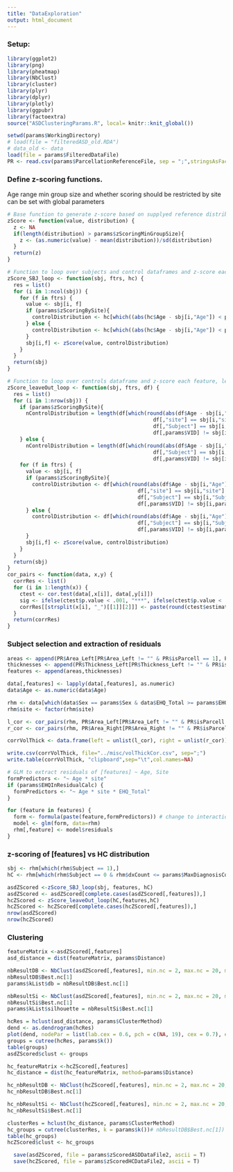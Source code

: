 ```yaml
---
title: "DataExploration"
output: html_document
---
```

### Setup:
```r
library(ggplot2)
library(png)
library(pheatmap)
library(NbClust)
library(cluster)
library(plyr)
library(dplyr)
library(plotly)
library(ggpubr)
library(factoextra)
source("ASDClusteringParams.R", local= knitr::knit_global())

setwd(params$WorkingDirectory)
# load(file = "filteredASD_old.RDA")
# data_old <- data
load(file = params$FilteredDataFile)
PR <- read.csv(params$ParcellationReferenceFile, sep = ";",stringsAsFactors = F)
```

### Define z-scoring functions. 
Age range min group size and whether scoring should be restricted by site can be set with global parameters
```r
# Base function to generate z-score based on supplyed reference distribution
zScore <- function(value, distribution) {
  z <- NA
  if(length(distribution) > params$zScoringMinGroupSize){
    z <- (as.numeric(value) - mean(distribution))/sd(distribution)
  } 
  return(z)
}

# Function to loop over subjects and control dataframes and z-score each feature 
zScore_SBJ_loop <- function(sbj, ftrs, hc) {
  res = list()
  for (i in 1:ncol(sbj)) {
    for (f in ftrs) {
      value <- sbj[i, f]
      if (params$zScoringBySite){
        controlDistribution <- hc[which((abs(hc$Age - sbj[i,"Age"]) < params$zScoringAgeRange) &  hc[,"site"] == sbj[i,"site"]),f]
      } else {
        controlDistribution <- hc[which((abs(hc$Age - sbj[i,"Age"]) < params$zScoringAgeRange)),f]
      }
      sbj[i,f] <- zScore(value, controlDistribution)
    }
  }
  return(sbj)
}

# Function to loop over controls dataframe and z-score each feature, leaving out the subject to score
zScore_leaveOut_loop <- function(sbj, ftrs, df) {
  res = list()
  for (i in 1:nrow(sbj)) {
    if (params$zScoringBySite){
      nControlDistribution = length(df[which(round(abs(df$Age - sbj[i,"Age"]) < params$zScoringAgeRange)  &  
                                               df[,"site"] == sbj[i,"site"] &  
                                               df[,"Subject"] == sbj[i,"Subject"] & 
                                               df[,params$VID] != sbj[i,params$VID]),"Age"])
    } else {    
      nControlDistribution = length(df[which(round(abs(df$Age - sbj[i,"Age"]) < params$zScoringAgeRange)  &    
                                               df[,"Subject"] == sbj[i,"Subject"] & 
                                               df[,params$VID] != sbj[i,params$VID]),"Age"]) }
    for (f in ftrs) {
      value <- sbj[i, f]
      if (params$zScoringBySite){
        controlDistribution <- df[which(round(abs(df$Age - sbj[i,"Age"]) < params$zScoringAgeRange)  &  
                                          df[,"site"] == sbj[i,"site"] &  
                                          df[,"Subject"] == sbj[i,"Subject"] & 
                                          df[,params$VID] != sbj[i,params$VID]),f]
      } else {  
        controlDistribution <- df[which(round(abs(df$Age - sbj[i,"Age"]) < params$zScoringAgeRange)  &    
                                          df[,"Subject"] == sbj[i,"Subject"] & 
                                          df[,params$VID] != sbj[i,params$VID]),f]
      }
      sbj[i,f] <- zScore(value, controlDistribution)
    }
  }
  return(sbj)
}
cor_pairs <- function(data, x,y) {
  corrRes <- list()
  for (i in 1:length(x)) {
    ctest <- cor.test(data[,x[i]], data[,y[i]])
    sig <- ifelse(ctest$p.value < .001, "***", ifelse(ctest$p.value < .01, "** ", ifelse(ctest$p.value < .05, "*  ", "   ")))
    corrRes[[strsplit(x[i], "_")[[1]][2]]] <- paste(round(ctest$estimate,2), sig, sep = "")
  }
  return(corrRes)
}

```

### Subject selection and extraction of residuals
```r
areas <- append(PR$Area_Left[PR$Area_Left != "" & PR$isParcell == 1], PR$Area_Right[PR$Area_Right != "" & PR$isParcell == 1])
thicknesses <- append(PR$Thickness_Left[PR$Thickness_Left != "" & PR$isParcell == 1], PR$Thickness_Right[PR$Thickness_Right != "" & PR$isParcell == 1])
features <- append(areas,thicknesses)

data[,features] <- lapply(data[,features], as.numeric)
data$Age <- as.numeric(data$Age)

rhm <- data[which(data$Sex == params$Sex & data$EHQ_Total >= params$EHQCutoff),]
rhm$site <- factor(rhm$site)

l_cor <- cor_pairs(rhm, PR$Area_Left[PR$Area_Left != "" & PR$isParcell == 1],PR$Thickness_Left[PR$Thickness_Left != "" & PR$isParcell == 1])
r_cor <- cor_pairs(rhm, PR$Area_Right[PR$Area_Right != "" & PR$isParcell == 1],PR$Thickness_Right[PR$Thickness_Right != "" & PR$isParcell == 1])

corrVolThick <- data.frame(left = unlist(l_cor), right = unlist(r_cor))

write.csv(corrVolThick, file="../misc/volThickCor.csv", sep=";")
write.table(corrVolThick, "clipboard",sep="\t",col.names=NA)

# GLM to extract residuals of [features] ~ Age, Site
formPredictors <- "~ Age * site"
if (params$EHQInResidualCalc) {
  formPredictors <- "~ Age * site * EHQ_Total"
}

for (feature in features) {
  form <- formula(paste(feature,formPredictors)) # change to interaction
  model <- glm(form, data=rhm)
  rhm[,feature] <- model$residuals
}
```

### z-scoring of [features] vs HC distribution
```r
sbj <- rhm[which(rhm$Subject == 1),]
hC <- rhm[which(rhm$Subject == 0 & rhm$dxCount <= params$MaxDiagnosisCount),]

asdZScored <-zScore_SBJ_loop(sbj, features, hC)
asdZScored <- asdZScored[complete.cases(asdZScored[,features]),]
hcZScored <- zScore_leaveOut_loop(hC,features,hC)
hcZScored <- hcZScored[complete.cases(hcZScored[,features]),]
nrow(asdZScored)
nrow(hcZScored)
```


### Clustering
```r
featureMatrix <-asdZScored[,features]
asd_distance = dist(featureMatrix, params$Distance)

nbResultDB <- NbClust(asdZScored[,features], min.nc = 2, max.nc = 20, method = params$ClusterMethod, index="db")
nbResultDB$Best.nc[1]
params$kList$db = nbResultDB$Best.nc[1]

nbResultSi <- NbClust(asdZScored[,features], min.nc = 2, max.nc = 20, method = params$ClusterMethod, index="silhouette")
nbResultSi$Best.nc[1]
params$kList$silhouette = nbResultSi$Best.nc[1]

hcRes = hclust(asd_distance, params$ClusterMethod)
dend <- as.dendrogram(hcRes)
plot(dend, nodePar = list(lab.cex = 0.6, pch = c(NA, 19), cex = 0.7), eaflab = "none")
groups = cutree(hcRes, params$k())
table(groups)
asdZScored$clust <- groups
```

```r
hc_featureMatrix <-hcZScored[,features]
hc_distance = dist(hc_featureMatrix, method=params$Distance)

hc_nbResultDB <- NbClust(hcZScored[,features], min.nc = 2, max.nc = 20, method = params$ClusterMethod, index="db")
hc_nbResultDB$Best.nc[1]

hc_nbResultSi <- NbClust(hcZScored[,features], min.nc = 2, max.nc = 20, method = params$ClusterMethod, index="silhouette")
hc_nbResultSi$Best.nc[1]

clusterRes = hclust(hc_distance, params$ClusterMethod)
hc_groups = cutree(clusterRes, k = params$k())# nbResultDB$Best.nc[1]) #
table(hc_groups)
hcZScored$clust <- hc_groups
```


```r
  save(asdZScored, file = params$zScoredASDDataFile2, ascii = T)
  save(hcZScored, file = params$zScoredHCDataFile2, ascii = T)
```
